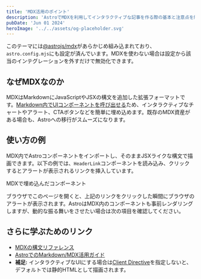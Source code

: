 ```yaml
---
title: 'MDX活用のポイント'
description: 'AstroでMDXを利用してインタラクティブな記事を作る際の基本と注意点を解説します。'
pubDate: 'Jun 01 2024'
heroImage: '../../assets/og-placeholder.svg'
---
```


このテーマには[@astrojs/mdx](https://docs.astro.build/ja/guides/integrations-guide/mdx/)があらかじめ組み込まれており、`astro.config.mjs`にも設定が済んでいます。MDXを使わない場合は設定から該当のインテグレーションを外すだけで無効化できます。

## なぜMDXなのか

MDXはMarkdownにJavaScriptやJSXの構文を追加した拡張フォーマットです。[Markdown内でUIコンポーネントを呼び出せる](https://docs.astro.build/ja/guides/markdown-content/#mdx%E3%81%A7%E5%87%BA%E6%9D%A5%E3%82%8B%E3%81%93%E3%81%A8)ため、インタラクティブなチャートやアラート、CTAボタンなどを簡単に埋め込めます。既存のMDX資産がある場合も、Astroへの移行がスムーズになります。

## 使い方の例

MDX内でAstroコンポーネントをインポートし、そのままJSXライクな構文で描画できます。以下の例では、`HeaderLink`コンポーネントを読み込み、クリックするとアラートが表示されるリンクを挿入しています。


<HeaderLink href="#" onclick="alert('clicked!')">
        MDXで埋め込んだコンポーネント
</HeaderLink>

ブラウザでこのページを開くと、上記のリンクをクリックした瞬間にブラウザのアラートが表示されます。AstroはMDX内のコンポーネントも事前レンダリングしますが、動的な振る舞いをさせたい場合は次の項目を確認してください。

## さらに学ぶためのリンク

- [MDXの構文リファレンス](https://mdxjs.com/docs/what-is-mdx)
- [AstroでのMarkdown/MDX活用ガイド](https://docs.astro.build/ja/guides/markdown-content/#markdown%E3%81%A8mdx%E3%81%AE%E3%83%9A%E3%83%BC%E3%82%B8)
- **補足:** インタラクティブなUIにする場合は[Client Directive](https://docs.astro.build/ja/reference/directives-reference/#client-%E9%96%A2%E9%80%A3)を指定しないと、デフォルトでは静的HTMLとして描画されます。
